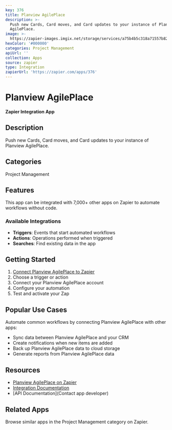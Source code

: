 ```yaml
---
key: 376
title: Planview AgilePlace
description: >-
  Push new Cards, Card moves, and Card updates to your instance of Planview
  AgilePlace.
image: >-
  https://zapier-images.imgix.net/storage/services/a75b4b5c318a71557b82c063db928319.png?auto=format%2Ccompress&ixlib=python-3.0.0&q=50
hexColor: '#000000'
categories: Project Management
apiUrl: ''
collection: Apps
source: zapier
type: Integration
zapierUrl: 'https://zapier.com/apps/376'
---
```

# Planview AgilePlace

**Zapier Integration App**

## Description

Push new Cards, Card moves, and Card updates to your instance of Planview AgilePlace.

## Categories

Project Management

## Features

This app can be integrated with 7,000+ other apps on Zapier to automate workflows without code.

### Available Integrations

- **Triggers**: Events that start automated workflows
- **Actions**: Operations performed when triggered
- **Searches**: Find existing data in the app

## Getting Started

1. [Connect Planview AgilePlace to Zapier](https://zapier.com/apps/376)
2. Choose a trigger or action
3. Connect your Planview AgilePlace account
4. Configure your automation
5. Test and activate your Zap

## Popular Use Cases

Automate common workflows by connecting Planview AgilePlace with other apps:

- Sync data between Planview AgilePlace and your CRM
- Create notifications when new items are added
- Back up Planview AgilePlace data to cloud storage
- Generate reports from Planview AgilePlace data

## Resources

- [Planview AgilePlace on Zapier](https://zapier.com/apps/376)
- [Integration Documentation](https://zapier.com/apps/376/integrations)
- [API Documentation](Contact app developer)

## Related Apps

Browse similar apps in the Project Management category on Zapier.

